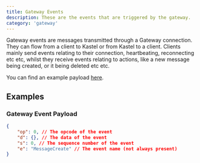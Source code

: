 ```yaml
---
title: Gateway Events
description: These are the events that are triggered by the gateway.
category: 'gateway'
---
```


Gateway events are messages transmitted through a Gateway connection. They can flow from a client to Kastel or from Kastel to a client. Clients mainly send events relating to their connection, heartbeating, reconnecting etc etc, whilst they receive events relating to actions, like a new message being created, or it being deleted etc etc.

You can find an example payload [here](#gateway-event-payload).


## Examples

### Gateway Event Payload

```json
{
    "op": 0, // The opcode of the event
    "d": {}, // The data of the event
    "s": 0, // The sequence number of the event
    "e": "MessageCreate" // The event name (not always present)
}
```


